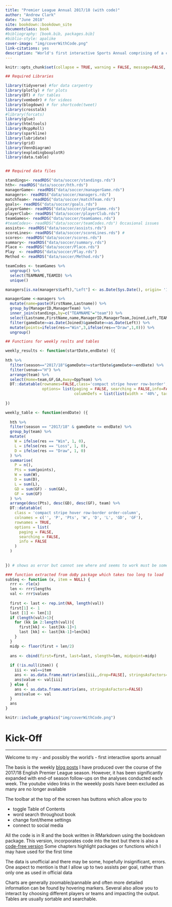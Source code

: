 ```yaml
--- 
title: "Premier League Annual 2017/18 (with code)"
author: "Andrew Clark"
date: "June 2018"
site: bookdown::bookdown_site
documentclass: book
#bibliography: [book.bib, packages.bib] 
#biblio-style: apalike
cover-image: "img/coverWithCode.png" 
link-citations: yes
description: "World's first interactive Sports Annual comprising of a compilation of weekly blog posts, extensively extended with end-of-season updates, featuring varying aspects of football's English Premier League. A wide range of R packages are used to produce interactive charts and tables and tweets and podcasts are also embedded"
---
```

 
```r
knitr::opts_chunk$set(collapse = TRUE, warning = FALSE, message=FALSE, echo=TRUE,  fig.align = 'center')
```



```r


## Required Libraries

library(tidyverse) #for data carpentry
library(plotly) # for plots
library(DT) # for tables
library(vembedr) # for videos
library(blogdown) # for shortcode(tweet)
library(crosstalk)
#library(forcats)
library(glue)
library(htmltools)
library(RcppRoll)
library(sparkline)
library(lubridate)
library(grid)
library(VennDiagram)
library(explodingboxplotR)
library(data.table)


## Required data files

standings<- readRDS("data/soccer/standings.rds")
hth<- readRDS("data/soccer/hth.rds")
managerGame<- readRDS("data/soccer/managerGame.rds")
managers<- readRDS("data/soccer/managers.rds")
matchTeam<- readRDS("data/soccer/matchTeam.rds")
goals<- readRDS("data/soccer/goals.rds")
playerGame<- readRDS("data/soccer/playerGame.rds")
playerClub<- readRDS("data/soccer/playerClub.rds")
teamGames<- readRDS("data/soccer/teamGames.rds")
#teamCodes<- readRDS("data/soccer/teamCodes.rds") Occasional issues
assists<- readRDS("data/soccer/assists.rds")
scoreLines<- readRDS("data/soccer/scoreLines.rds") #
scores<- readRDS("data/soccer/scores.rds")
summary<- readRDS("data/soccer/summary.rds")
Place <- readRDS("data/soccer/Place.rds")
Play  <- readRDS("data/soccer/Play.rds")
Method <- readRDS("data/soccer/Method.rds")

teamCodes <- teamGames %>%
  ungroup() %>%
  select(TEAMNAME,TEAMID) %>%
  unique()

managers[is.na(managers$Left),"Left"] <- as.Date(Sys.Date(), origin= '1970-01-01') #

managerGame <-managers %>% 
  mutate(name=paste(FirstName,Lastname)) %>% 
  group_by(ManagerID,ManagerTeam) %>% 
  inner_join(standings,by=c("TEAMNAME"="team")) %>% 
  select(Lastname,FirstName,name,ManagerID,ManagerTeam,Joined,Left,TEAMNAME,gameDate,res,GF,GA,position) %>% 
  filter(gameDate>=as.Date(Joined)&gameDate<=as.Date(Left)) %>% 
  mutate(points=ifelse(res=="Win",3,ifelse(res=="Draw",1,0))) %>% 
  ungroup()

## Functions for weekly reslts and tables

weekly_results <- function(startDate,endDate) ({
  
hth %>% 
  filter(season=="2017/18"&gameDate>=startDate&gameDate<=endDate) %>% 
  filter(venue=="H") %>% 
  arrange(team) %>% 
  select(Home=team,GF,GA,Away=OppTeam) %>% 
  DT::datatable(rownames=FALSE,class='compact stripe hover row-border',colnames = c('', '', '', ''),
                options= list(paging = FALSE, searching = FALSE,info=FALSE,
                              columnDefs = list(list(width = '40%', targets = list(0,3)))),width=350)
  
}) 

weekly_table <- function(endDate) ({
  
  hth %>%
  filter(season == "2017/18" & gameDate <= endDate) %>%
  group_by(team) %>%
  mutate(
    W = ifelse(res == "Win", 1, 0),
    L = ifelse(res == "Loss", 1, 0),
    D = ifelse(res == "Draw", 1, 0)
  ) %>%
  summarise(
    P = n(),
    Pts = sum(points),
    W = sum(W),
    D = sum(D),
    L = sum(L),
    GD = sum(GF) - sum(GA),
    GF = sum(GF)
  ) %>%
  arrange(desc(Pts), desc(GD), desc(GF), team) %>%
  DT::datatable(
    class = 'compact stripe hover row-border order-column',
    colnames = c('', 'P', 'Pts', 'W', 'D', 'L', 'GD', 'GF'),
    rownames = TRUE,
    options = list(
      paging = FALSE,
      searching = FALSE,
      info = FALSE
    )
  )
  
  
}) # shows as error but cannot see where and seems to work must be something above

### function extracted from doBy package which takes too long to load
subSeq <- function (x, item = NULL) {
  rrr <- rle(x)
  len <- rrr$lengths
  val <- rrr$values
  
  first <- last <- rep.int(NA, length(val))
  first[1] <- 1
  last [1] <- len[1]
  if (length(val)>1){
    for (kk in 2:length(val)){
      first[kk] <- last[kk-1]+1
      last [kk] <- last[kk-1]+len[kk]
    }
  }
  midp <- floor(first + len/2)
  
  ans <- cbind(first=first, last=last, slength=len, midpoint=midp)
  
  if (!is.null(item)) {
    iii <- val==item
    ans <- as.data.frame.matrix(ans[iii,,drop=FALSE], stringsAsFactors=FALSE)
    ans$value <- val[iii]
  } else {
    ans <- as.data.frame.matrix(ans, stringsAsFactors=FALSE)
    ans$value <- val
  }
  ans
}

```



```r
knitr::include_graphics("img/coverWithCode.png")
```

# Kick-Off {-}


---


Welcome to my - and possibly the world's - first interactive sports annual!

The basis is the weekly [blog posts](http://mytinyshinys.com/categories/eplweekly/) I have produced over the course of the 2017/18 English Premier League season. However, it has been significantly expanded with end-of season follow-ups on the analyses conducted each week. The youtube video links in the weeekly posts have been excluded as many are no longer available

The toolbar at the top of the screen has buttons which allow you to 

 * toggle Table of Contents
 * word search throughout book
 * change font/theme settings
 * connect to social media
 

All the code is in R and the book written in RMarkdown using the bookdown package. This version, incorporates code into the text but there is also a [code-free version](https://mytinyshinys.com/annual)  Some chapters highlight packages or functions which I may have used for the first time

The data is unofficial and there may be some, hopefully insignificant, errors. One aspect to mention is that I allow up to two assists per goal, rather than only one as used in official data

Charts are generally zoomable/pannable and often more detailed information can be found by hovering markers. Several also allow you to interact by choosing different players or teams and impacting the output. Tables are usually sortable and searchable.   

